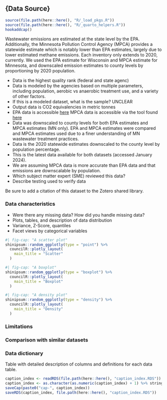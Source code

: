 ## {Data Source}
```r
source(file.path(here::here(), "R/_load_pkgs.R"))
source(file.path(here::here(), "R/_quarto_helpers.R"))
hookaddcap()
```

Wastewater emissions are estimated at the state level by the EPA. Additionally, the Minnesota Pollution Control Agency (MPCA) provides a statewide estimate which is notably lower than EPA estimates, largely due to lower estimated methane emissions. Each inventory only extends to 2020, currently. We used the EPA estimate for Wisconsin and MPCA estimate for Minnesota, and downscaled emission estimates to county levels by proportioning by 2020 population.

- Data is the highest quality rank (federal and state agenc)
- Data is modeled by the agencies based on multiple parameters, including population, aerobic vs anaerobic treatment use, and a variety of other factors.
- If this is a modeled dataset, what is the sample? UNCLEAR
- Output data is CO2 equivalencies in metric tonnes
- EPA data is accessible [here](https://www.epa.gov/statelocalenergy/download-state-inventory-and-projection-tool)
  MPCA data is accessible via the tool found [here](https://public.tableau.com/app/profile/mpca.data.services/viz/GHGemissioninventory/GHGsummarystory)
- Data was downscaled to county levels for both EPA estimates and MPCA estimates (MN only). EPA and MPCA estimates were compared and MPCA estimates used due to a finer understanding of MN wastewater treatment practices.
- Data is the 2020 statewide estimates downscaled to the county level by population percentage.
- This is the latest data available for both datasets (accessed January 2024).
- We are assuming MPCA data is more accurate than EPA data and that emissions are downscalable by population.
- Which subject matter expert (SME) reviewed this data?
- Describe testing used to verify data

Be sure to add a citation of this dataset to the Zotero shared library.

### Data characteristics

- Were there any missing data? How did you handle missing data?
- Plots, tables, and description of data distribution
- Variance, Z-Score, quantiles
- Facet views by categorical variables

```r
#| fig-cap: "A scatter plot"
shinipsum::random_ggplotly(type = "point") %>%
  councilR::plotly_layout(
    main_title = "Scatter"
  )
```


```r
#| fig-cap: "A boxplot"
shinipsum::random_ggplotly(type = "boxplot") %>%
  councilR::plotly_layout(
    main_title = "Boxplot"
  )
```


```r
#| fig-cap: "A density plot"
shinipsum::random_ggplotly(type = "density") %>%
  councilR::plotly_layout(
    main_title = "Density"
  )
```


### Limitations

### Comparison with similar datasets

### Data dictionary

Table with detailed description of columns and definitions for each data table.

```r
caption_index <- readRDS(file.path(here::here(), "caption_index.RDS"))
caption_index <- as.character(as.numeric(caption_index) + 1) %>% stringr::str_pad(width = 2, side = "left", pad = "0")
saveCap(paste0("cap-", caption_index))
saveRDS(caption_index, file.path(here::here(), "caption_index.RDS"))
```

